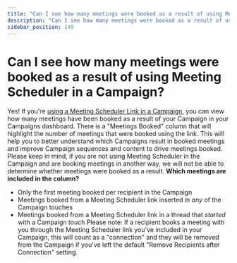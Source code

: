 ```yaml
---
title: "Can I see how many meetings were booked as a result of using Meeting Scheduler in a Campaign?"
description: "Can I see how many meetings were booked as a result of using Meeting Scheduler in a Campaign?"
sidebar_position: 149
---
```


# Can I see how many meetings were booked as a result of using Meeting Scheduler in a Campaign?

Yes! If you're [using a Meeting Scheduler Link in a Campaign](/docs/general/is-there-an-easy-way-to-add), you can view how many meetings have been booked as a result of your Campaign in your Campaigns dashboard. There is a "Meetings Booked" column that will highlight the number of meetings that were booked using the link. This will help you to better understand which Campaigns result in booked meetings and improve Campaign sequences and content to drive meetings booked. Please keep in mind, if you are not using Meeting Scheduler in the Campaign and are booking meetings in another way, we will not be able to determine whether meetings were booked as a result.
**Which meetings are included in the column?**
- Only the first meeting booked per recipient in the Campaign
- Meetings booked from a Meeting Scheduler link inserted in *any* of the Campaign touches
- Meetings booked from a Meeting Scheduler link in a thread that *started* with a Campaign touch
Please note: If a recipient books a meeting with you through the Meeting Scheduler link you've included in your Campaign, this will count as a "connection" and they will be removed from the Campaign if you've left the default "Remove Recipients after Connection" setting.